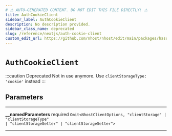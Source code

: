 ```yaml
---
# ⚠️ AUTO-GENERATED CONTENT. DO NOT EDIT THIS FILE DIRECTLY! ⚠️
title: AuthCookieClient
sidebar_label: AuthCookieClient
description: No description provided.
sidebar_class_name: deprecated
slug: /reference/nextjs/auth-cookie-client
custom_edit_url: https://github.com/nhost/nhost/edit/main/packages/hasura-auth-js/src/internal-client.ts#L134
---
```


# `AuthCookieClient`

:::caution Deprecated
Not in use anymore. Use `clientStorageType: 'cookie'` instead
:::

## Parameters

---

**<span className="parameter-name">\_\_namedParameters</span>** <span className="optional-status">required</span> <code>Omit&lt;NhostClientOptions, "clientStorage" &#124; "clientStorageType" &#124; "clientStorageGetter" &#124; "clientStorageSetter"&gt;</code>

---
